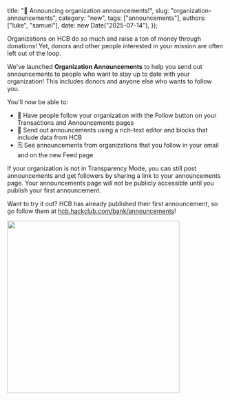   title: "📣 Announcing organization announcements!",
  slug: "organization-announcements",
  category: "new",
  tags: ["announcements"],
  authors: ["luke", "samuel"],
  date: new Date("2025-07-14"),
});

Organizations on HCB do so much and raise a ton of money through donations! Yet, donors and other people interested in your mission are often left out of the loop.

We've launched <b>Organization Announcements</b> to help you send out announcements to people who want to stay up to date with your organization! This includes donors and anyone else who wants to follow you.

You'll now be able to:
- 👥 Have people follow your organization with the Follow button on your Transactions and Announcements pages
- 📣 Send out announcements using a rich-text editor and blocks that include data from HCB
- 🗒️ See announcements from organizations that you follow in your email and on the new Feed page

If your organization is not in Transparency Mode, you can still post announcements and get followers by sharing a link to your announcements page. Your announcements page will not be publicly accessible until you publish your first announcement.

Want to try it out? HCB has already published their first announcement, so go follow them at [hcb.hackclub.com/bank/announcements](https://hcb.hackclub.com/bank/announcements)!

<img src="https://hc-cdn.hel1.your-objectstorage.com/s/v3/e8548de0e70200e4139d0429cf49dd9c9b939c15_pawelzmarlak-2025-07-18t16_01_43.399z.png" width="400px" />
